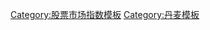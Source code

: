 {{Navbox
|name  = OMX哥本哈根20指数公司
|title = {{flagicon|Denmark}} [[丹麦]][[OMX哥本哈根20指数]]公司 (2020年4月)
|state = {{{state|autocollapse}}}
|listclass = hlist

|list1 = 
* [[马士基|马士基 A]]
* [[马士基|马士基 B]]
* {{link-en|Ambu|Ambu (company)}}
* [[嘉士伯]]
* [[科漢森]]
* {{link-en|Coloplast|Coloplast}}
* [[丹斯克银行]]
* {{link-en|Demant|Demant}}
* [[DSV (企業)|DSV]]
* [[FL史密斯]]
* {{link-en|Genmab|Genmab}}
* [[大北公司]]
* [[ISS集團]]
* [[日德兰银行]]
* [[靈北製藥]]
* [[诺和诺德]]
* [[诺维信]]
* [[潘多拉珠宝]]
* {{link-en|Rockwool International|Rockwool International}}
* {{link-en|Royal Unibrew|Royal Unibrew}}
* {{link-en|SimCorp|SimCorp}}
* {{link-en|Tryg|Tryg}}
* [[维斯塔斯]]
* [[沃旭能源]]

}}<noinclude>
[[Category:股票市场指数模板]]
[[Category:丹麦模板]]
</noinclude>